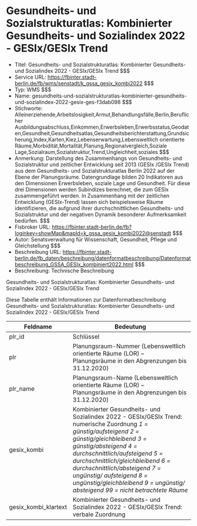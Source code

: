 # Gesundheits- und Sozialstrukturatlas: Kombinierter Gesundheits- und Sozialindex 2022 - GESIx/GESIx Trend
- Titel: Gesundheits- und Sozialstrukturatlas: Kombinierter Gesundheits- und Sozialindex 2022 - GESIx/GESIx Trend $$$
- Service URL: https://fbinter.stadt-berlin.de/fb/wms/senstadt/k_gssa_gesix_kombi2022 $$$
- Typ: WMS $$$
- Name: gesundheits-und-sozialstrukturatlas-kombinierter-gesundheits-und-sozialindex-2022-gesix-ges-f3dab098 $$$
- Stichworte: Alleinerziehende,Arbeitslosigkeit,Armut,Behandlungsfälle,Berlin,Beruflicher Ausbildungsabschluss,Einkommen,Erwerbsleben,Erwerbsstatus,Geodaten,Gesundheit,Gesundheitsatlas,Gesundheitsberichterstattung,Grundsicherung,Index,Karten,Kiez,Lebenserwartung,Lebensweltlich orientierte Räume,Morbidität,Mortalität,Planung,Regionalvergleich,Soziale Lage,Sozialraum,Sozialstruktur,Trend,Ungleichheit,soziales $$$
- Anmerkung: Darstellung des Zusammenhangs von Gesundheits- und Sozialstruktur und zeitlicher Entwicklung seit 2013  (GESIx /GESIx Trend) aus dem Gesundheits- und Sozialstrukturatlas Berlin 2022 auf der Ebene der Planungsräume. Datengrundlage bilden 20 Indikatoren aus den Dimensionen Erwerbsleben, soziale Lage und Gesundheit. Für diese drei Dimensionen werden Subindizes berechnet, die zum GESIx zusammengeführt werden. In Zusammenhang mit der zeitlichen Entwicklung (GESIx-Trend) lassen sich beispielsweise Räume identifizieren, die aufgrund ihrer durchschnittlichen Gesundheits- und Sozialstruktur und der negativen Dynamik besonderer Aufmerksamkeit bedürfen. $$$
- Fisbroker URL: https://fbinter.stadt-berlin.de/fb?loginkey=showMap&mapId=k_gssa_gesix_kombi2022@senstadt $$$
- Autor: Senatsverwaltung für Wissenschaft, Gesundheit, Pflege und Gleichstellung $$$
- Beschreibung URL: https://fbinter.stadt-berlin.de/fb_daten/beschreibung/datenformatbeschreibung/Datenformatbeschreibung_GSSA_GESIx_kombiniert2022.html $$$
- Beschreibung: Technische Beschreibung 

Gesundheits- und Sozialstrukturatlas: Kombinierter Gesundheits- und Sozialindex 2022 - GESIx/GESIx Trend

Diese Tabelle enthält Informationen zur Datenformatbeschreibung Gesundheits- und Sozialstrukturatlas: Kombinierter Gesundheits- und Sozialindex 2022 - GESIx/GESIx Trend

| Feldname               | Bedeutung                                                                                                                                                                                                                                                                                                                                                                                                  |
| ---------------------- | ---------------------------------------------------------------------------------------------------------------------------------------------------------------------------------------------------------------------------------------------------------------------------------------------------------------------------------------------------------------------------------------------------------- |
| plr\_id                | Schlüssel                                                                                                                                                                                                                                                                                                                                                                                                  |
| plr                    | Planungsraum-Nummer (Lebensweltlich orientierte Räume (LOR) – Planungsräume in den Abgrenzungen bis 31.12.2020)                                                                                                                                                                                                                                                                                            |
| plr\_name              | Planungsraum-Name (Lebensweltlich orientierte Räume (LOR) – Planungsräume in den Abgrenzungen bis 31.12.2020)                                                                                                                                                                                                                                                                                              |
| gesix\_kombi           | Kombinierter Gesundheits- und Sozialindex 2022 - GESIx/GESIx Trend: numerische Zuordnung _1 = günstig/aufsteigend_ _2 = günstig/gleichbleibend_ _3 = günstig/absteigend_ _4 = durchschnittlich/aufsteigend_ _5 = durchschnittlich/gleichbleibend_ _6 = durchschnittlich/absteigend_ _7 = ungünstig/ aufsteigend_ _8 = ungünstig/gleichbleibend_ _9 = ungünstig/ absteigend_ _99 = nicht betrachtete Räume_ |
| gesix\_kombi\_klartext | Kombinierter Gesundheits- und Sozialindex 2022 - GESIx/GESIx Trend: verbale Zuordnung                                                                                                                                                                                                                                                                                                                      | $$$
